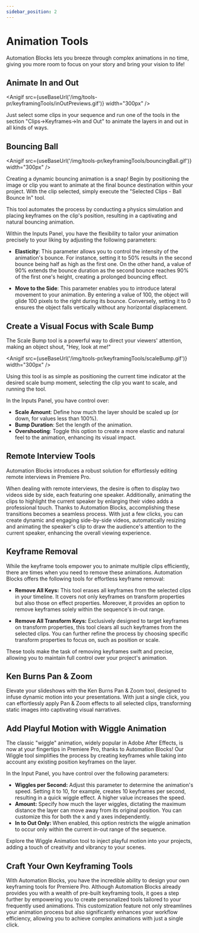 ```yaml
---
sidebar_position: 2
---
```



# Animation Tools

<Youtube id="LGiW3mItTPI" />

Automation Blocks lets you breeze through complex animations in no time, giving you more room to focus on your story and bring your vision to life!

## Animate In and Out

<Anigif src={useBaseUrl('/img/tools-pr/keyframingTools/inOutPreviews.gif')} width="300px" />

Just select some clips in your sequence and run one of the tools in the section "Clips->Keyframes->In and Out" to animate the layers in and out in all kinds of ways.

## Bouncing Ball

<Anigif src={useBaseUrl('/img/tools-pr/keyframingTools/bouncingBall.gif')} width="300px" />

Creating a dynamic bouncing animation is a snap! Begin by positioning the image or clip you want to animate at the final bounce destination within your project. With the clip selected, simply execute the "Selected Clips - Ball Bounce In" tool.

This tool automates the process by conducting a physics simulation and placing keyframes on the clip's position, resulting in a captivating and natural bouncing animation.

<Youtube id="LGiW3mItTPI" start="75"/>

Within the Inputs Panel, you have the flexibility to tailor your animation precisely to your liking by adjusting the following parameters:

- **Elasticity**: This parameter allows you to control the intensity of the animation's bounce. For instance, setting it to 50% results in the second bounce being half as high as the first one. On the other hand, a value of 90% extends the bounce duration as the second bounce reaches 90% of the first one's height, creating a prolonged bouncing effect.

- **Move to the Side**: This parameter enables you to introduce lateral movement to your animation. By entering a value of 100, the object will glide 100 pixels to the right during its bounce. Conversely, setting it to 0 ensures the object falls vertically without any horizontal displacement.

## Create a Visual Focus with Scale Bump

<Youtube id="LGiW3mItTPI" start="105"/>

The Scale Bump tool is a powerful way to direct your viewers' attention, making an object shout, "Hey, look at me!"

<Anigif src={useBaseUrl('/img/tools-pr/keyframingTools/scaleBump.gif')} width="300px" />

Using this tool is as simple as positioning the current time indicator at the desired scale bump moment, selecting the clip you want to scale, and running the tool.

In the Inputs Panel, you have control over:

- **Scale Amount**: Define how much the layer should be scaled up (or down, for values less than 100%).
- **Bump Duration**: Set the length of the animation.
- **Overshooting**: Toggle this option to create a more elastic and natural feel to the animation, enhancing its visual impact.


## Remote Interview Tools

Automation Blocks introduces a robust solution for effortlessly editing remote interviews in Premiere Pro.

<Youtube id="uC5X8BVI0r8" />

When dealing with remote interviews, the desire is often to display two videos side by side, each featuring one speaker. Additionally, animating the clips to highlight the current speaker by enlarging their video adds a professional touch. Thanks to Automation Blocks, accomplishing these transitions becomes a seamless process. With just a few clicks, you can create dynamic and engaging side-by-side videos, automatically resizing and animating the speaker's clip to draw the audience's attention to the current speaker, enhancing the overall viewing experience.

## Keyframe Removal

<Youtube id="LGiW3mItTPI" start="152"/>

While the keyframe tools empower you to animate multiple clips efficiently, there are times when you need to remove these animations. Automation Blocks offers the following tools for effortless keyframe removal:

- **Remove All Keys:**
   This tool erases all keyframes from the selected clips in your timeline. It covers not only keyframes on transform properties but also those on effect properties. Moreover, it provides an option to remove keyframes solely within the sequence's in-out range.

- **Remove All Transform Keys:**
   Exclusively designed to target keyframes on transform properties, this tool clears all such keyframes from the selected clips. You can further refine the process by choosing specific transform properties to focus on, such as position or scale.

These tools make the task of removing keyframes swift and precise, allowing you to maintain full control over your project's animation.

## Ken Burns Pan & Zoom

Elevate your slideshows with the Ken Burns Pan & Zoom tool, designed to infuse dynamic motion into your presentations. With just a single click, you can effortlessly apply Pan & Zoom effects to all selected clips, transforming static images into captivating visual narratives.

<Youtube id="hfN2D4aLIhw" />


## Add Playful Motion with Wiggle Animation

<Youtube id="LGiW3mItTPI" start="194"/>

The classic "wiggle" animation, widely popular in Adobe After Effects, is now at your fingertips in Premiere Pro, thanks to Automation Blocks! Our Wiggle tool simplifies the process by creating keyframes while taking into account any existing position keyframes on the layer.

In the Input Panel, you have control over the following parameters:

- **Wiggles per Second:** Adjust this parameter to determine the animation's speed. Setting it to 10, for example, creates 10 keyframes per second, resulting in a quick wiggle effect. A higher value increases the speed.
- **Amount:** Specify how much the layer wiggles, dictating the maximum distance the layer can move away from its original position. You can customize this for both the x and y axes independently.
- **In to Out Only:** When enabled, this option restricts the wiggle animation to occur only within the current in-out range of the sequence.

Explore the Wiggle Animation tool to inject playful motion into your projects, adding a touch of creativity and vibrancy to your scenes.

## Craft Your Own Keyframing Tools

<Youtube id="LGiW3mItTPI" start="222"/>

With Automation Blocks, you have the incredible ability to design your own keyframing tools for Premiere Pro. Although Automation Blocks already provides you with a wealth of pre-built keyframing tools, it goes a step further by empowering you to create personalized tools tailored to your frequently used animations. This customization feature not only streamlines your animation process but also significantly enhances your workflow efficiency, allowing you to achieve complex animations with just a single click.

